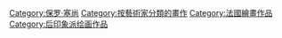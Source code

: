 [[Category:保罗·塞尚|Category:保罗·塞尚]]
[[Category:按藝術家分類的畫作|Category:按藝術家分類的畫作]]
[[Category:法國繪畫作品|Category:法國繪畫作品]]
[[Category:后印象派绘画作品|Category:后印象派绘画作品]]